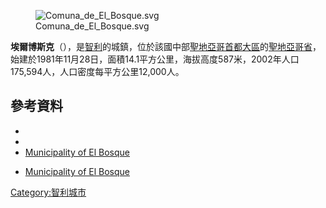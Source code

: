 {{Coord|33|34|0|S|70|40|30|W|display=title}}

[[Image:Comuna_de_El_Bosque.svg|right]]

'''埃爾博斯克'''（{{lang-es|El Bosque}}），是[[智利|智利]]的城鎮，位於該國中部[[聖地亞哥首都大區|聖地亞哥首都大區]]的[[聖地亞哥省|聖地亞哥省]]，始建於1981年11月28日，面積14.1平方公里，海拔高度587米，2002年人口175,594人，人口密度每平方公里12,000人。

==參考資料==
*{{cite web |url=http://www.imelbosque.cl/ |title=Municipality of El Bosque |accessdate=10 December 2010 |language=es |archive-date=2014-10-29 |archive-url=https://web.archive.org/web/20141029211055/http://www.imelbosque.cl/ |dead-url=no }}
*{{cite web |url= http://www.ine.cl/canales/chile_estadistico/censos_poblacion_vivienda/censo_pobl_vivi.php |title= National Statistics Institute |accessdate= 8 September 2010 |language= es |archive-date= 2017-06-03 |archive-url= https://web.archive.org/web/20170603180722/http://www.ine.cl/canales/chile_estadistico/censos_poblacion_vivienda/censo_pobl_vivi.php |dead-url= no }}
*[http://www.imelbosque.cl/ Municipality of El Bosque] {{Wayback|url=http://www.imelbosque.cl/ |date=20141029211055 }}
* {{es icon}} [http://www.imelbosque.cl/ Municipality of El Bosque] {{Wayback|url=http://www.imelbosque.cl/ |date=20141029211055 }}

{{Chile-geo-stub}}
[[Category:智利城市|Category:智利城市]]